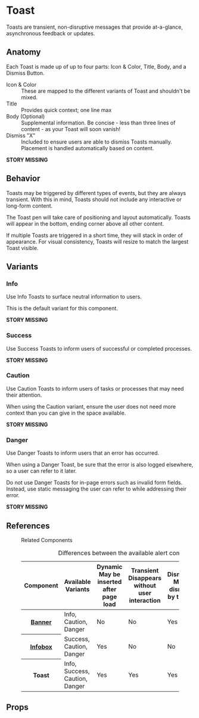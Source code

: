 
# Toast

Toasts are transient, non-disruptive messages that provide at-a-glance, asynchronous feedback or updates.

## Anatomy

Each Toast is made up of up to four parts: Icon & Color, Title, Body, and a Dismiss Button.

<dl>
  <dt>Icon &amp; Color</dt>
  <dd>
    These are mapped to the different variants of Toast and shouldn't be mixed.
  </dd>
  <dt>Title</dt>
  <dd>Provides quick context; one line max</dd>
  <dt>Body (Optional)</dt>
  <dd>
    Supplemental information. Be concise - less than three lines of content - as
    your Toast will soon vanish!
  </dd>
  <dt>Dismiss "X"</dt>
  <dd>
    Included to ensure users are able to dismiss Toasts manually. Placement is
    handled automatically based on content.
  </dd>
</dl>

**STORY MISSING**

## Behavior

Toasts may be triggered by different types of events, but they are always transient. With this in mind, Toasts should not include any interactive or long-form content.

The Toast pen will take care of positioning and layout automatically. Toasts will appear in the bottom, ending corner above all other content.

If multiple Toasts are triggered in a short time, they will stack in order of appearance. For visual consistency, Toasts will resize to match the largest Toast visible.

## Variants

### Info

Use Info Toasts to surface neutral information to users.

This is the default variant for this component.

**STORY MISSING**

### Success

Use Success Toasts to inform users of successful or completed processes.

**STORY MISSING**

### Caution

Use Caution Toasts to inform users of tasks or processes that may need their attention.

When using the Caution variant, ensure the user does not need more context than you can give in the space available.

**STORY MISSING**

### Danger

Use Danger Toasts to inform users that an error has occurred.

When using a Danger Toast, be sure that the error is also logged elsewhere, so a user can refer to it later.

Do not use Danger Toasts for in-page errors such as invalid form fields. Instead, use static messaging the user can refer to while addressing their error.

**STORY MISSING**

## References

<figure class="ods-table--figure">
  <figcaption class="ods-table--figcaption">Related Components</figcaption>
  <table class="ods-table">
    <caption>Differences between the available alert components</caption>
    <thead>
      <tr>
        <th scope="column">Component</th>
        <th scope="column">Available Variants</th>
        <th scope="column">
          <span class="has-ods-tooltip">
            <abbr aria-describedby="tip-dynamic">Dynamic</abbr>
            <aside
              class="ods-tooltip is-ods-tooltip-top"
              id="tip-dynamic"
              role="tooltip"
            >
              May be inserted after page load
            </aside>
          </span>
        </th>
        <th scope="column">
          <span class="has-ods-tooltip">
            <abbr aria-describedby="tip-transient">Transient</abbr>
            <aside
              class="ods-tooltip is-ods-tooltip-top"
              id="tip-transient"
              role="tooltip"
            >
              Disappears without user interaction
            </aside>
          </span>
        </th>
        <th scope="column">
          <span class="has-ods-tooltip">
            <abbr aria-describedby="tip-dismissible">Dismissible</abbr>
            <aside
              class="ods-tooltip is-ods-tooltip-top"
              id="tip-dismissible"
              role="tooltip"
            >
              May be dismissed by the user
            </aside>
          </span>
        </th>
        <th scope="column">
          <span class="has-ods-tooltip">
            <abbr aria-describedby="tip-actionable">Actionable</abbr>
            <aside
              class="ods-tooltip is-ods-tooltip-top"
              id="tip-actionable"
              role="tooltip"
            >
              May include actions or links
            </aside>
          </span>
        </th>
      </tr>
    </thead>
    <tbody>
      <tr>
        <th scope="row">
          <a href="?path=/docs/components-banner--info#banner">Banner</a>
        </th>
        <td>Info, Caution, Danger</td>
        <td>No</td>
        <td>No</td>
        <td>Yes</td>
        <td>Yes</td>
      </tr>
      <tr>
        <th scope="row">
          <a href="?path=/docs/components-infobox--info#infobox">Infobox</a>
        </th>
        <td>Success, Caution, Danger</td>
        <td>Yes</td>
        <td>No</td>
        <td>No</td>
        <td>Yes</td>
      </tr>
      <tr>
        <th scope="row">Toast</th>
        <td>Info, Success, Caution, Danger</td>
        <td>Yes</td>
        <td>Yes</td>
        <td>Yes</td>
        <td>No</td>
      </tr>
    </tbody>
  </table>
</figure>

## Props

<ArgsTable />

<ThemeTable componentThemeReducer={theme} />
